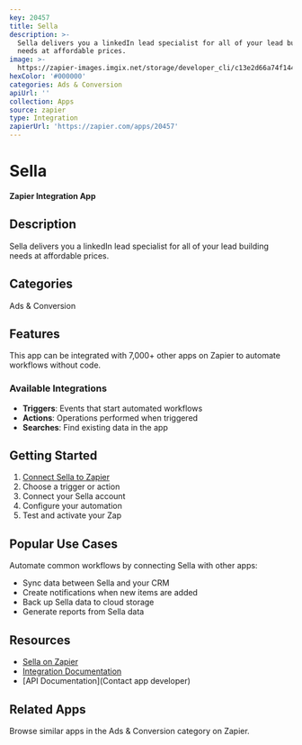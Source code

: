 ```yaml
---
key: 20457
title: Sella
description: >-
  Sella delivers you a linkedIn lead specialist for all of your lead building
  needs at affordable prices.
image: >-
  https://zapier-images.imgix.net/storage/developer_cli/c13e2d66a74f144b9e3721d87d9ae3d9.png?auto=format%2Ccompress&ixlib=python-3.0.0&q=50
hexColor: '#000000'
categories: Ads & Conversion
apiUrl: ''
collection: Apps
source: zapier
type: Integration
zapierUrl: 'https://zapier.com/apps/20457'
---
```

# Sella

**Zapier Integration App**

## Description

Sella delivers you a linkedIn lead specialist for all of your lead building needs at affordable prices.

## Categories

Ads & Conversion

## Features

This app can be integrated with 7,000+ other apps on Zapier to automate workflows without code.

### Available Integrations

- **Triggers**: Events that start automated workflows
- **Actions**: Operations performed when triggered
- **Searches**: Find existing data in the app

## Getting Started

1. [Connect Sella to Zapier](https://zapier.com/apps/20457)
2. Choose a trigger or action
3. Connect your Sella account
4. Configure your automation
5. Test and activate your Zap

## Popular Use Cases

Automate common workflows by connecting Sella with other apps:

- Sync data between Sella and your CRM
- Create notifications when new items are added
- Back up Sella data to cloud storage
- Generate reports from Sella data

## Resources

- [Sella on Zapier](https://zapier.com/apps/20457)
- [Integration Documentation](https://zapier.com/apps/20457/integrations)
- [API Documentation](Contact app developer)

## Related Apps

Browse similar apps in the Ads & Conversion category on Zapier.
